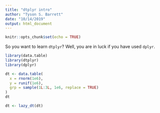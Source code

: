 ```yaml
---
title: "dtplyr intro"
author: "Tyson S. Barrett"
date: "10/14/2019"
output: html_document
---
```


```r
knitr::opts_chunk$set(echo = TRUE)
```


So you want to learn `dtplyr`? Well, you are in luck if you have used `dplyr`.

```r
library(data.table)
library(dtplyr)
library(dplyr)
```



```r
dt <- data.table(
  x = rnorm(1e6),
  y = runif(1e6),
  grp = sample(1L:3L, 1e6, replace = TRUE)
)
dt
```


```r
dt <- lazy_dt(dt)
```









